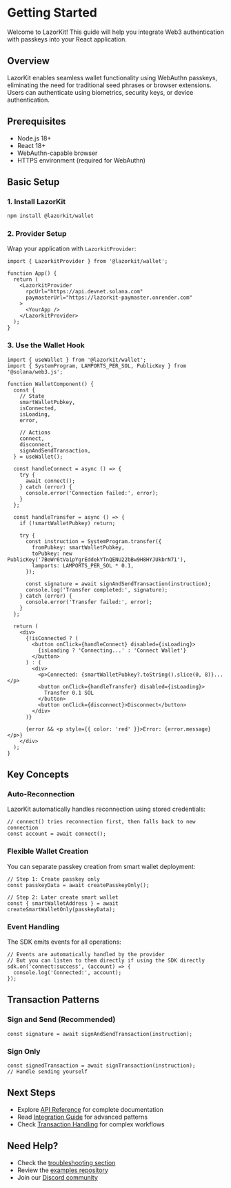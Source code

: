 # Getting Started

Welcome to LazorKit! This guide will help you integrate Web3 authentication with passkeys into your React application.

## Overview

LazorKit enables seamless wallet functionality using WebAuthn passkeys, eliminating the need for traditional seed phrases or browser extensions. Users can authenticate using biometrics, security keys, or device authentication.

## Prerequisites

- Node.js 18+ 
- React 18+
- WebAuthn-capable browser
- HTTPS environment (required for WebAuthn)

## Basic Setup

### 1. Install LazorKit

```bash
npm install @lazorkit/wallet
```

### 2. Provider Setup

Wrap your application with `LazorkitProvider`:

```tsx
import { LazorkitProvider } from '@lazorkit/wallet';

function App() {
  return (
    <LazorkitProvider
      rpcUrl="https://api.devnet.solana.com"
      paymasterUrl="https://lazorkit-paymaster.onrender.com"
    >
      <YourApp />
    </LazorkitProvider>
  );
}
```

### 3. Use the Wallet Hook

```tsx
import { useWallet } from '@lazorkit/wallet';
import { SystemProgram, LAMPORTS_PER_SOL, PublicKey } from '@solana/web3.js';

function WalletComponent() {
  const {
    // State
    smartWalletPubkey,
    isConnected,
    isLoading,
    error,
    
    // Actions
    connect,
    disconnect,
    signAndSendTransaction,
  } = useWallet();

  const handleConnect = async () => {
    try {
      await connect();
    } catch (error) {
      console.error('Connection failed:', error);
    }
  };

  const handleTransfer = async () => {
    if (!smartWalletPubkey) return;

    try {
      const instruction = SystemProgram.transfer({
        fromPubkey: smartWalletPubkey,
        toPubkey: new PublicKey('7BeWr6tVa1pYgrEddekYTnQENU22bBw9H8HYJUkbrN71'),
        lamports: LAMPORTS_PER_SOL * 0.1,
      });

      const signature = await signAndSendTransaction(instruction);
      console.log('Transfer completed:', signature);
    } catch (error) {
      console.error('Transfer failed:', error);
    }
  };

  return (
    <div>
      {!isConnected ? (
        <button onClick={handleConnect} disabled={isLoading}>
          {isLoading ? 'Connecting...' : 'Connect Wallet'}
        </button>
      ) : (
        <div>
          <p>Connected: {smartWalletPubkey?.toString().slice(0, 8)}...</p>
          <button onClick={handleTransfer} disabled={isLoading}>
            Transfer 0.1 SOL
          </button>
          <button onClick={disconnect}>Disconnect</button>
        </div>
      )}
      
      {error && <p style={{ color: 'red' }}>Error: {error.message}</p>}
    </div>
  );
}
```

## Key Concepts

### Auto-Reconnection

LazorKit automatically handles reconnection using stored credentials:

```tsx
// connect() tries reconnection first, then falls back to new connection
const account = await connect();
```

### Flexible Wallet Creation

You can separate passkey creation from smart wallet deployment:

```tsx
// Step 1: Create passkey only
const passkeyData = await createPasskeyOnly();

// Step 2: Later create smart wallet
const { smartWalletAddress } = await createSmartWalletOnly(passkeyData);
```

### Event Handling

The SDK emits events for all operations:

```tsx
// Events are automatically handled by the provider
// But you can listen to them directly if using the SDK directly
sdk.on('connect:success', (account) => {
  console.log('Connected:', account);
});
```

## Transaction Patterns

### Sign and Send (Recommended)

```tsx
const signature = await signAndSendTransaction(instruction);
```

### Sign Only

```tsx
const signedTransaction = await signTransaction(instruction);
// Handle sending yourself
```

## Next Steps

- Explore [API Reference](/api/use-wallet) for complete documentation
- Read [Integration Guide](/guides/integration) for advanced patterns
- Check [Transaction Handling](/guides/transactions) for complex workflows

## Need Help?

- Check the [troubleshooting section](/installation#troubleshooting)
- Review the [examples repository](https://github.com/lazorkit/examples)
- Join our [Discord community](https://discord.gg/lazorkit)
